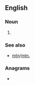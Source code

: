 {{also|mt|Mt|MT|mT|.mt|Mt.}}
==English==

===Noun===
{{en-noun|mts.|mt's}}

# {{abbreviation of|lang=en|mount}}

===See also===
* [[mtn]]/[[mtn.]]

===Anagrams===
* {{anagrams|en|a=mt|TM|Tm}}